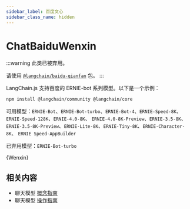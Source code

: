 ```yaml
---
sidebar_label: 百度文心
sidebar_class_name: hidden
---
```



# ChatBaiduWenxin

:::warning
此类已被弃用。

请使用 [`@langchain/baidu-qianfan`](/docs/integrations/chat/baidu_qianfan/) 包。
:::

LangChain.js 支持百度的 ERNIE-bot 系列模型。以下是一个示例：


<IntegrationInstallTooltip></IntegrationInstallTooltip>

```bash npm2yarn
npm install @langchain/community @langchain/core
```

可用模型：`ERNIE-Bot`、`ERNIE-Bot-turbo`、`ERNIE-Bot-4`、`ERNIE-Speed-8K`、`ERNIE-Speed-128K`、`ERNIE-4.0-8K`、
`ERNIE-4.0-8K-Preview`、`ERNIE-3.5-8K`、`ERNIE-3.5-8K-Preview`、`ERNIE-Lite-8K`、`ERNIE-Tiny-8K`、`ERNIE-Character-8K`、
`ERNIE Speed-AppBuilder`

已弃用模型：`ERNIE-Bot-turbo`


<CodeBlock language="typescript">{Wenxin}</CodeBlock>

## 相关内容

- 聊天模型 [概念指南](/docs/concepts/chat_models)
- 聊天模型 [操作指南](/docs/how_to/#chat-models)
